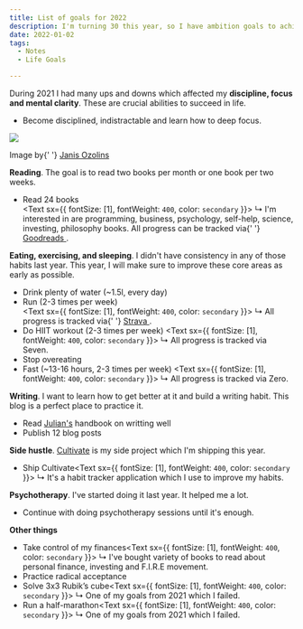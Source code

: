 ```yaml
---
title: List of goals for 2022
description: I'm turning 30 this year, so I have ambition goals to achieve.
date: 2022-01-02
tags:
  - Notes
  - Life Goals

---
```


During 2021 I had many ups and downs which affected my **discipline, focus and mental clarity**. These are crucial abilities to succeed in life.

- Become disciplined, indistractable and learn how to deep focus.

<div class="text-center">

![](/posts/list-of-goals-for-2022/focus.jpeg)

  <div class="image-author">
    Image by{' '}
    <a target="_blank" href="https://twitter.com/OzolinsJanis">
      Janis Ozolins
    </a>
  </div>
</div>

**Reading**. The goal is to read two books per month or one book per two weeks.

- Read 24 books<br />
  <Text sx={{ fontSize: [1], fontWeight: `400`, color: `secondary` }}>
    ↳ I'm interested in are programming, business, psychology, self-help, science, investing,
    philosophy books. All progress can be tracked via{' '}
    <a target="_blank" href="https://www.goodreads.com/user/show/80549857-edvins-antonovs">
      Goodreads
    </a>
    .
  </Text>

**Eating, exercising, and sleeping**. I didn't have consistency in any of those habits last year. This year, I will make sure to improve these core areas as early as possible.

- Drink plenty of water (~1.5l, every day)
- Run (2-3 times per week)<br />
  <Text sx={{ fontSize: [1], fontWeight: `400`, color: `secondary` }}>
    ↳ All progress is tracked via{' '}
    <a target="_blank" href="https://www.strava.com/athletes/29502472">
      Strava
    </a>
    .
  </Text>
- Do HIIT workout (2-3 times per week)
  <Text sx={{ fontSize: [1], fontWeight: `400`, color: `secondary` }}>
    ↳ All progress is tracked via Seven.
  </Text>
- Stop overeating
- Fast (~13-16 hours, 2-3 times per week)
  <Text sx={{ fontSize: [1], fontWeight: `400`, color: `secondary` }}>
    ↳ All progress is tracked via Zero.
  </Text>

**Writing**. I want to learn how to get better at it and build a writing habit. This blog is a perfect place to practice it.

- Read <a href="https://www.julian.com/guide/write/intro">Julian's</a> handbook on writting well
- Publish 12 blog posts

**Side hustle**. <a target="_blank" href="https://cultivate.so">Cultivate</a> is my side project which I'm shipping this year.

- Ship Cultivate<Text sx={{ fontSize: [1], fontWeight: `400`, color: `secondary` }}>
  ↳ It's a habit tracker application which I use to improve my habits.
  </Text>

**Psychotherapy**. I've started doing it last year. It helped me a lot.

- Continue with doing psychotherapy sessions until it's enough.

**Other things**

- Take control of my finances<Text sx={{ fontSize: [1], fontWeight: `400`, color: `secondary` }}>
  ↳ I've bought variety of books to read about personal finance, investing and F.I.R.E movement.
  </Text>
- Practice radical acceptance
- Solve 3x3 Rubik’s cube<Text sx={{ fontSize: [1], fontWeight: `400`, color: `secondary` }}>
  ↳ One of my goals from 2021 which I failed.
  </Text>
- Run a half-marathon<Text sx={{ fontSize: [1], fontWeight: `400`, color: `secondary` }}>
  ↳ One of my goals from 2021 which I failed.
  </Text>
